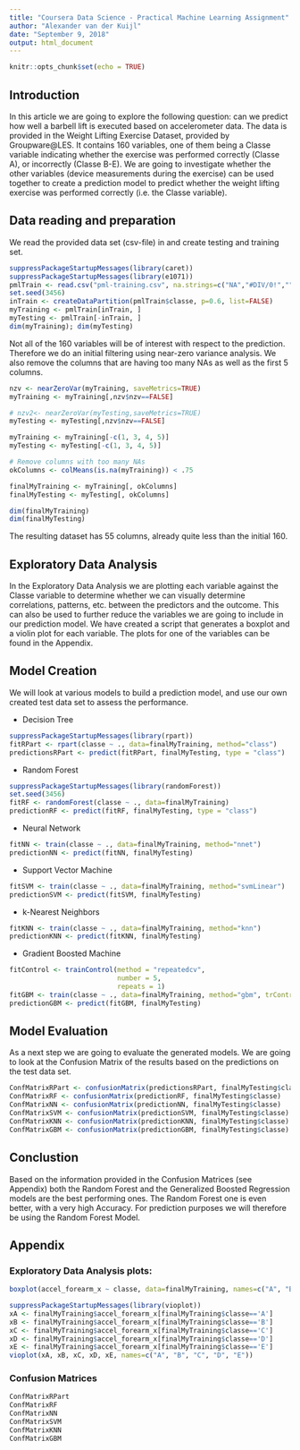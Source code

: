 ```yaml
---
title: "Coursera Data Science - Practical Machine Learning Assignment"
author: "Alexander van der Kuijl"
date: "September 9, 2018"
output: html_document
---
```


```r
knitr::opts_chunk$set(echo = TRUE)
```

## Introduction

In this article we are going to explore the following question: can we predict how well a barbell lift is executed based on accelerometer data. The data is provided in the Weight Lifting Exercise Dataset, provided by Groupware@LES.
It contains 160 variables, one of them being a Classe variable indicating whether the exercise was performed correctly (Classe A), or incorrectly (Classe B-E).
We are going to investigate whether the other variables (device measurements during the exercise) can be used together to create a prediction model to predict whether the weight lifting exercise was performed correctly (i.e. the Classe variable).


## Data reading and preparation

We read the provided data set (csv-file) in and create testing and training set.

```r
suppressPackageStartupMessages(library(caret))
suppressPackageStartupMessages(library(e1071))
pmlTrain <- read.csv("pml-training.csv", na.strings=c("NA","#DIV/0!",""))
set.seed(3456)
inTrain <- createDataPartition(pmlTrain$classe, p=0.6, list=FALSE)
myTraining <- pmlTrain[inTrain, ]
myTesting <- pmlTrain[-inTrain, ]
dim(myTraining); dim(myTesting)

```

Not all of the 160 variables will be of interest with respect to the prediction.
Therefore we do an initial filtering using near-zero variance analysis.
We also remove the columns that are having too many NAs as well as the first 5 columns.

```r
nzv <- nearZeroVar(myTraining, saveMetrics=TRUE)
myTraining <- myTraining[,nzv$nzv==FALSE]

# nzv2<- nearZeroVar(myTesting,saveMetrics=TRUE)
myTesting <- myTesting[,nzv$nzv==FALSE]

myTraining <- myTraining[-c(1, 3, 4, 5)]
myTesting <- myTesting[-c(1, 3, 4, 5)]

# Remove columns with too many NAs
okColumns <- colMeans(is.na(myTraining)) < .75

finalMyTraining <- myTraining[, okColumns]
finalMyTesting <- myTesting[, okColumns]

dim(finalMyTraining)
dim(finalMyTesting)
```

The resulting dataset has 55 columns, already quite less than the initial 160.

## Exploratory Data Analysis

In the Exploratory Data Analysis we are plotting each variable against the Classe variable to determine whether we can visually determine correlations, patterns, etc. between the predictors and the outcome.
This can also be used to further reduce the variables we are going to include in our prediction model.
We have created a script that generates a boxplot and a violin plot for each variable. The plots for one of the variables can be found in the Appendix.


## Model Creation

We will look at various models to build a prediction model, and use our own created test data set to assess the performance.

* Decision Tree
```r
suppressPackageStartupMessages(library(rpart))
fitRPart <- rpart(classe ~ ., data=finalMyTraining, method="class")
predictionsRPart <- predict(fitRPart, finalMyTesting, type = "class")
``` 

* Random Forest
```r
suppressPackageStartupMessages(library(randomForest))
set.seed(3456)
fitRF <- randomForest(classe ~ ., data=finalMyTraining)
predictionRF <- predict(fitRF, finalMyTesting, type = "class")
``` 

* Neural Network
```r
fitNN <- train(classe ~ ., data=finalMyTraining, method="nnet")
predictionNN <- predict(fitNN, finalMyTesting)
``` 

* Support Vector Machine
```r
fitSVM <- train(classe ~ ., data=finalMyTraining, method="svmLinear")
predictionSVM <- predict(fitSVM, finalMyTesting)
```

* k-Nearest Neighbors
```r
fitKNN <- train(classe ~ ., data=finalMyTraining, method="knn")
predictionKNN <- predict(fitKNN, finalMyTesting)
``` 


* Gradient Boosted Machine
```r
fitControl <- trainControl(method = "repeatedcv",
                           number = 5,
                           repeats = 1)
fitGBM <- train(classe ~ ., data=finalMyTraining, method="gbm", trControl = fitControl)
predictionGBM <- predict(fitGBM, finalMyTesting)
```


## Model Evaluation

As a next step we are going to evaluate the generated models.
We are going to look at the Confusion Matrix of the results based on the predictions on the test data set.

```r
ConfMatrixRPart <- confusionMatrix(predictionsRPart, finalMyTesting$classe)
ConfMatrixRF <- confusionMatrix(predictionRF, finalMyTesting$classe)
ConfMatrixNN <- confusionMatrix(predictionNN, finalMyTesting$classe)
ConfMatrixSVM <- confusionMatrix(predictionSVM, finalMyTesting$classe)
ConfMatrixKNN <- confusionMatrix(predictionKNN, finalMyTesting$classe)
ConfMatrixGBM <- confusionMatrix(predictionGBM, finalMyTesting$classe)
```

## Conclustion

Based on the information provided in the Confusion Matrices (see Appendix) both the Random Forest and the Generalized Boosted Regression models are the best performing ones.
The Random Forest one is even better, with a very high Accuracy.
For prediction purposes we will therefore be using the Random Forest Model.

## Appendix

### Exploratory Data Analysis plots:

```r
boxplot(accel_forearm_x ~ classe, data=finalMyTraining, names=c("A", "B", "C", "D", "E"), main="X Acceleration Forearm vs Classe of Exercise Performance", xlab="classe of exercise perfomance", ylab="X Acceleration Forearm")
```


```r
suppressPackageStartupMessages(library(vioplot))
xA <- finalMyTraining$accel_forearm_x[finalMyTraining$classe=='A']
xB <- finalMyTraining$accel_forearm_x[finalMyTraining$classe=='B']
xC <- finalMyTraining$accel_forearm_x[finalMyTraining$classe=='C']
xD <- finalMyTraining$accel_forearm_x[finalMyTraining$classe=='D']
xE <- finalMyTraining$accel_forearm_x[finalMyTraining$classe=='E']
vioplot(xA, xB, xC, xD, xE, names=c("A", "B", "C", "D", "E"))
```

### Confusion Matrices

```r
ConfMatrixRPart
ConfMatrixRF
ConfMatrixNN
ConfMatrixSVM
ConfMatrixKNN
ConfMatrixGBM
```